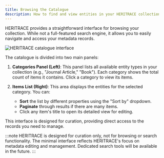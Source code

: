 ```yaml
---
title: Browsing the Catalogue
description: How to find and view entities in your HERITRACE collection.
---
```


HERITRACE provides a straightforward interface for browsing your collection. While not a full-featured search engine, it allows you to easily navigate and access your metadata records.

<Image src={catalogueImage} alt="HERITRACE catalogue interface" width={800} height={600} loading="eager" />

The catalogue is divided into two main panels:

1.  **Categories Panel (Left)**: This panel lists all available entity types in your collection (e.g., "Journal Article," "Book"). Each category shows the total count of items it contains. Click a category to view its items.

2.  **Items List (Right)**: This area displays the entities for the selected category. You can:
    - **Sort** the list by different properties using the "Sort by" dropdown.
    - **Paginate** through results if there are many items.
    - Click any item's title to open its detailed view for editing.

This interface is designed for curation, providing direct access to the records you need to manage.

:::note
HERITRACE is designed for curation only, not for browsing or search functionality. The minimal interface reflects HERITRACE's focus on metadata editing and management. Dedicated search tools will be available in the future.
::: 